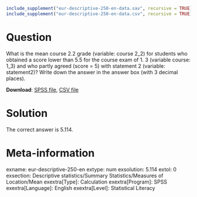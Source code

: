 ```r
include_supplement("eur-descriptive-250-en-data.sav", recursive = TRUE)
include_supplement("eur-descriptive-250-en-data.csv", recursive = TRUE)
```

Question
========
What is the mean course 2.2 grade (variable: course 2_2) for students who obtained a score lower than 5.5 for the course exam of 1. 3 (variable course: 1_3) and who partly agreed (score = 5) with statement 2 (variable: statement2)? Write down the answer in the answer box (with 3 decimal places).

**Download**: [SPSS file](eur-descriptive-250-en-data.sav), [CSV file](eur-descriptive-250-en-data.csv)


Solution
========
The correct answer is 5.114.


Meta-information
================
exname: eur-descriptive-250-en
extype: num
exsolution: 5.114
extol: 0
exsection: Descriptive statistics/Summary Statistics/Measures of Location/Mean
exextra[Type]: Calculation
exextra[Program]: SPSS
exextra[Language]: English
exextra[Level]: Statistical Literacy
